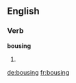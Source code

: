 
==English==

===Verb===
'''bousing'''

# {{present participle of|[[bouse]]}}

[[de:bousing]]
[[fr:bousing]]